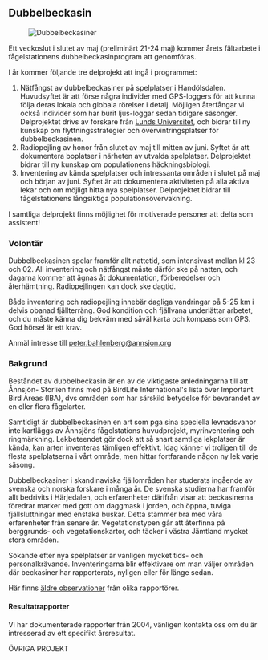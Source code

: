 
## Dubbelbeckasin

<Figure caption="Dubbelbeckasiner. Foto Björn Isaksson">
  <Image alt="Dubbelbeckasiner" src="/images/great-snipe_bjorn-isaksson.jpg" />
</Figure>

Ett veckoslut i slutet av maj (preliminärt 21-24 maj) kommer årets fältarbete i fågelstationens dubbelbeckasinprogram att genomföras.

I år kommer följande tre delprojekt att ingå i programmet:

1. Nätfångst av dubbelbeckasiner på spelplatser i Handölsdalen. Huvudsyftet är att förse några individer med GPS-loggers för att kunna följa deras lokala och globala rörelser i detalj. Möjligen återfångar vi också individer som har burit ljus-loggar sedan tidigare säsonger. Delprojektet drivs av forskare från [Lunds Universitet](https://www.lu.se/), och bidrar till ny kunskap om flyttningsstrategier och övervintringsplatser för dubbelbeckasinen.
2. Radiopejling av honor från slutet av maj till mitten av juni. Syftet är att dokumentera boplatser i närheten av utvalda spelplatser. Delprojektet bidrar till ny kunskap om populationens häckningsbiologi.
3. Inventering av kända spelplatser och intressanta områden i slutet på maj och början av juni. Syftet är att dokumentera aktiviteten på alla aktiva lekar och om möjligt hitta nya spelplatser. Delprojektet bidrar till fågelstationens långsiktiga populationsövervakning.

I samtliga delprojekt finns möjlighet för motiverade personer att delta som assistent!

### Volontär

Dubbelbeckasinen spelar framför allt nattetid, som intensivast mellan kl 23 och 02. All inventering och nätfångst måste därför ske på natten, och dagarna kommer att ägnas åt dokumentation, förberedelser och återhämtning. Radiopejlingen kan dock ske dagtid.

Både inventering och radiopejling innebär dagliga vandringar på 5-25 km i delvis obanad fjällterräng. God kondition och fjällvana underlättar arbetet, och du måste känna dig bekväm med såväl karta och kompass som GPS. God hörsel är ett krav.

Anmäl intresse till peter.bahlenberg@annsjon.org

### Bakgrund

Beståndet av dubbelbeckasin är en av de viktigaste anledningarna till att Ånnsjön- Storlien finns med på BirdLife International's lista över Important Bird Areas (IBA), dvs områden som har särskild betydelse för bevarandet av en eller flera fågelarter.

Samtidigt är dubbelbeckasinen en art som pga sina speciella levnadsvanor inte kartläggs av Ånnsjöns fågelstations huvudprojekt, myrinventering och ringmärkning. Lekbeteendet gör dock att så snart samtliga lekplatser är kända, kan arten inventeras tämligen effektivt. Idag känner vi troligen till de flesta spelplatserna i vårt område, men hittar fortfarande någon ny lek varje säsong.

Dubbelbeckasiner i skandinaviska fjällområden har studerats ingående av svenska och norska forskare i många år. De svenska studierna har framför allt bedrivits i Härjedalen, och erfarenheter därifrån visar att beckasinerna föredrar marker med gott om daggmask i jorden, och öppna, tuviga fjällsluttningar med enstaka buskar. Detta stämmer bra med våra erfarenheter från senare år. Vegetationstypen går att återfinna på berggrunds- och vegetationskartor, och täcker i västra Jämtland mycket stora områden.

Sökande efter nya spelplatser är vanligen mycket tids- och personalkrävande. Inventeringarna blir effektivare om man väljer områden där beckasiner har rapporterats, nyligen eller för länge sedan.

Här finns [äldre observationer](/projects/great-snipe/background) från olika rapportörer.

#### Resultatrapporter

Vi har dokumenterade rapporter från 2004, vänligen kontakta oss om du är intresserad av ett specifikt årsresultat.

<Divider>ÖVRIGA PROJEKT</Divider>

<ProjectsGrid exclude="great-snipe" />
